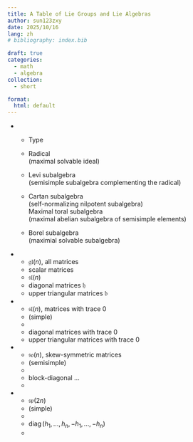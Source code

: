 ```yaml
---
title: A Table of Lie Groups and Lie Algebras
author: sun123zxy
date: 2025/10/16
lang: zh
# bibliography: index.bib

draft: true
categories:
  - math 
  - algebra
collection:
  - short

format:
  html: default
---
```


\newcommand{\GL}{\mathrm{GL}}
\newcommand{\SL}{\mathrm{SL}}
\newcommand{\SO}{\mathrm{SO}}
\newcommand{\Sp}{\mathrm{Sp}}
\newcommand{\gl}{\mathfrak{gl}}
\newcommand{\sl}{\mathfrak{sl}}
\newcommand{\so}{\mathfrak{so}}
\newcommand{\sp}{\mathfrak{sp}}
\newcommand{\b}{\mathfrak{b}}
\newcommand{\n}{\mathfrak{n}}
\newcommand{\h}{\mathfrak{h}}

\newcommand{\diag}{\operatorname{diag}}

:::{.list-table .column-page}

* - Type
  
  - Radical  
    (maximal solvable ideal)
  - Levi subalgebra  
    (semisimple subalgebra complementing the radical)
  - Cartan subalgebra  
    (self-normalizing nilpotent subalgebra)  
    Maximal toral subalgebra  
    (maximal abelian subalgebra of semisimple elements)
  - Borel subalgebra  
    (maximial solvable subalgebra)

* - $\gl(n)$, all matrices
  - scalar matrices
  - $\sl(n)$
  - diagonal matrices $\h$
  - upper triangular matrices $\b$

* - $\sl(n)$, matrices with trace $0$
  - []{colspan=2} (simple)
  - 
  - diagonal matrices with trace 0
  - upper triangular matrices with trace $0$

* - $\so(n)$, skew-symmetric matrices
  - []{colspan=2} (semisimple)
  - 
  - block-diagonal ...
  - 

* - $\sp(2n)$
  - []{colspan=2} (simple)
  -
  - $\diag(h_1,\dots,h_n,−h_1,\dots,−h_n)$
  -
:::